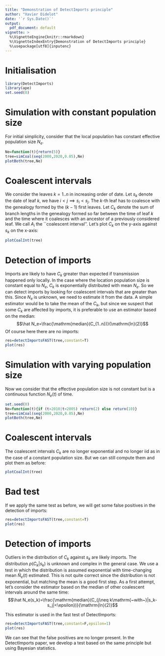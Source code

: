 ```yaml
---
title: "Demonstration of DetectImports principle"
author: "Xavier Didelot"
date: '`r Sys.Date()`'
output:
  pdf_document: default
vignette: >
  %\VignetteEngine{knitr::rmarkdown}
  %\VignetteIndexEntry{Demonstration of DetectImports principle}
  %\usepackage[utf8]{inputenc}
---
```


# Initialisation

```r
library(DetectImports)
library(ape)
set.seed(0)
```

# Simulation with constant population size 

For initial simplicity, consider that the local population has constant effective population size $N_e$.

```r
Ne=function(t){return(5)}
tree=simCoal(seq(2000,2020,0.05),Ne)
plotBoth(tree,Ne)
```

# Coalescent intervals

We consider the leaves $k=1..n$ in increasing order of date. Let $s_k$ denote the date of leaf $k$, we have $i<j \implies s_i<s_j$. The $k$-th leaf has to coalesce with the genealogy formed by the $(k-1)$ first leaves. Let $C_k$ denote the sum of branch lengths in the genealogy formed so far between the time of leaf $k$ and the time where it coalesces with an ancestor of a previously considered leaf. We call $A_i$ the ``coalescent interval''. Let's plot $C_k$ on the y-axis against $s_k$ on the x-axis:

```r
plotCoalInt(tree)
```

# Detection of imports

Imports are likely to have $C_k$ greater than expected if transmission happened only locally.
In the case where the location population size is constant equal to $N_e$, 
$C_k$ is exponentially distributed with mean $N_e$. 
So we can detect imports by looking for coalescent intervals that are greater than this. 
Since $N_e$ is unknown, we need to estimate it from the data.
A simple estimator would be to take the mean of the $C_k$, but since we suspect that some $C_k$
are affected by imports, it is preferable to use an estimator based on the median:
$$\hat N_e=\frac{\mathrm{median}(C_{1..n})}{\mathrm{ln}(2)}$$
Of course here there are no imports:

```r
res=detectImportsFAST(tree,constant=T)
plot(res)
```

# Simulation with varying population size

Now we consider that the effective population size is not constant but is a continuous function $N_e(t)$ of time.

```r
set.seed(0)
Ne=function(t){if (t>2010|t<2005) return(2) else return(10)}
tree=simCoal(seq(2000,2020,0.05),Ne)
plotBoth(tree,Ne)
```

# Coalescent intervals

The coalescent intervals $C_k$ are no longer exponential and no longer iid as in the case of a constant population size. But we can still compute them and plot them as before:

```r
plotCoalInt(tree)
```

# Bad test

If we apply the same test as before, we will get some false positives in the detection of imports:

```r
res=detectImportsFAST(tree,constant=T)
plot(res)
```

# Detection of imports

Outliers in the distribution of $C_k$ against $s_k$ are likely imports. 
The distribution $p(C_k|s_k)$ is unknown and complex in the general case. 
We use a test in which the distribution is assumed exponential with time-changing mean $\hat N_e(t)$ estimated. This is not quite correct since the distribution is not exponential, but matching the mean is a good first step.
As a first attempt, let's consider the estimator based on the median of other coalescent intervals around the same time:
$$\hat N_e(s_k)=\frac{\mathrm{median}(C_{j\neq k\mathrm{~with~}|s_k-s_j|<\epsilon})}{\mathrm{ln}(2)}$$

This estimator is used in the fast test of DetectImports:
```r
res=detectImportsFAST(tree,constant=F,epsilon=1)
plot(res)
```

We can see that the false positives are no longer present.
In the DetectImports paper, we develop a test based on the same principle but using Bayesian statistics.
